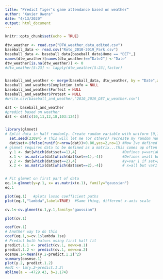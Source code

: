 ```yaml
---
title: "Predict Tiger's game attendance based on weather"
author: "Xavier Owens"
date: "4/13/2020"
output: html_document
---
```


```r
knitr::opts_chunk$set(echo = TRUE)
```

```r

dtw_weather <- read.csv("DTW_weather_data_edited.csv")
baseball_data <- read.csv("Roto_2010-2019_Park.csv")
baseball_data <- baseball_data[baseball_data$Home == "DET",]
names(dtw_weather)[names(dtw_weather)=="Date2"] <-"Date"
dtw_weather[is.na(dtw_weather)] <- 0
#dtw_weather[5:23] <- lapply(dtw_weather[5:23],factor)


baseball_and_weather <- merge(baseball_data, dtw_weather, by = "Date",all.x = TRUE)
baseball_and_weather$Completion_info = NULL
baseball_and_weather$Forfeit = NULL
baseball_and_weather$Protest = NULL
#write.csv(baseball_and_weather,"2010_2019_DET_w_weather.csv")
```


```r
dat <- baseball_and_weather
#predict based on weather
dat <- dat[c(10,11,12,18,103:124)]


library(glmnet)
# Split data in half randomly. Create random variable with uniform [0,1] distribution and split at 0.8
  set.seed(23094) # This will let me (or others) recreate my random numbers
  dat$set<-ifelse(runif(n=nrow(dat))>0.80,yes=2,no=1) #Now Ive defined two sets of observations, set={1,2}
# glmnet requires data to be defined as a matrix...this comes up often in R
  y.1 <- dat[which(dat$set==1),4]                     #Defines y=variable 1 if set=1
  x.1 <- as.matrix(dat[which(dat$set==1),-4])         #Defines x=all but variable 1 if set=1
  y.2 <- dat[which(dat$set==2),4]                     #y=var 1 if set=2
  x.2 <- as.matrix(dat[which(dat$set==2),-4])         # x=all but var1 if set=2


# Fit glmnet on first part of data
eq.1<-glmnet(y=y.1, x= as.matrix(x.1), family="gaussian")
eq.1

plot(eq.1)   #plots lasso coefficient paths
plot(eq.1,"lambda",label=TRUE)  #Same thing, different x-axis scale

cv.1<-cv.glmnet(x.1,y.1,family="gaussian")

plot(cv.1)

coef(cv.1)
# Another way to do this
coef(eq.1,s=cv.1$lambda.1se)
# Predict both halves using first half fit  
predict.1.1 <- predict(cv.1, newx=x.1)
predict.1.2 <- predict(cv.1, newx=x.2)
oosmse.1<-mean((y.2-predict.1.2)^2)
summary(oosmse.1)
plot(y.2, predict.1.2)
#md1 <- lm(y.2~predict.1.2)
abline(a = -4729.43, b=1.174)
```

